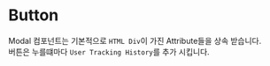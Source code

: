 
# Button


Modal 컴포넌트는 기본적으로 `HTML Div`이 가진 Attribute들을 상속 받습니다.  
버튼은 누를떄마다 `User Tracking History`를 추가 시킵니다.
<Props of={Modal} />
